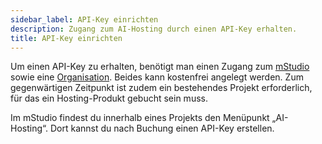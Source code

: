 ```yaml
---
sidebar_label: API-Key einrichten
description: Zugang zum AI-Hosting durch einen API-Key erhalten.
title: API-Key einrichten
---
```


Um einen API-Key zu erhalten, benötigt man einen Zugang zum [mStudio](https://studio.mittwald.de) sowie eine [Organisation](https://studio.mittwald.de/app/organizations). Beides kann kostenfrei angelegt werden. Zum gegenwärtigen Zeitpunkt ist zudem ein bestehendes Projekt erforderlich, für das ein Hosting-Produkt gebucht sein muss.

Im mStudio findest du innerhalb eines Projekts den Menüpunkt „AI-Hosting“. Dort kannst du nach Buchung einen API-Key erstellen.
